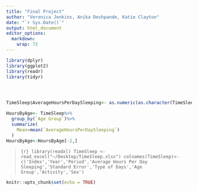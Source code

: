 ```yaml
---
title: "Final Project"
author: "Veronica Jenkins, Anika Deshpande, Katie Clayton"
date: "`r Sys.Date()`"
output: html_document
editor_options: 
  markdown: 
    wrap: 72
---
```


```r
library(dplyr)
library(ggplot2)
library(readr)
library(tidyr)




TimeSleep$AverageHoursPerDaySleeping<- as.numeric(as.character(TimeSleep$AverageHoursPerDaySleeping))

HoursByAge<- TimeSleep%>%
  group_by(`Age Group`)%>%
  summarize(
    Mean=mean(`AverageHoursPerDaySleeping`)
  )
HoursByAge<-HoursByAge[-2,]


```

> ```{r}
> library(readxl)
> TimeSleep <- read_excel("~/Desktop/TimeSleep.xlsx")
> colnames(TimeSleep)<- c('Index','Year','Period','Average Hours Per Day Sleeping','Standard Error','Type of Days','Age Group','Activity','Sex')
> ```


```r
knitr::opts_chunk$set(echo = TRUE)
```




